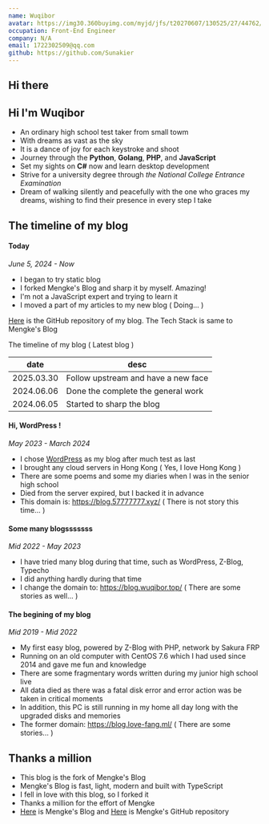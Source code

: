 ```yaml
---
name: Wuqibor
avatar: https://img30.360buyimg.com/myjd/jfs/t20270607/130525/27/44762/58186/6663254aF0afa2af5/b1029faade67fa5a.png
occupation: Front-End Engineer
company: N/A
email: 1722302509@qq.com
github: https://github.com/Sunakier
---
```


## Hi there <Twemoji emoji="waving-hand" />

## Hi <Twemoji emoji="waving hand" /> I'm Wuqibor

- An ordinary high school test taker from small towm
- With dreams as vast as the sky
- It is a dance of joy for each keystroke and shoot
- Journey through the **Python**, **Golang**, **PHP**, and **JavaScript**
- Set my sights on **C#** now and learn desktop development
- Strive for a university degree through _the National College Entrance Examination_
- Dream of walking silently and peacefully with the one who graces my dreams, wishing to find their presence in every step I take

<SocialAccounts />

## The timeline of my blog

#### Today

_June 5, 2024 - Now_

- I began to try static blog
- I forked Mengke's Blog and sharp it by myself. Amazing!
- I'm not a JavaScript expert and trying to learn it
- I moved a part of my articles to my new blog ( Doing... )

[Here](https://github.com/Sunakier/blog/) is the GitHub repository of my blog. The Tech Stack is same to Mengke's Blog

The timeline of my blog ( Latest blog )

| date       | desc                                |
| ---------- | ----------------------------------- |
| 2025.03.30 | Follow upstream and have a new face |
| 2024.06.06 | Done the complete the general work  |
| 2024.06.05 | Started to sharp the blog           |

#### Hi, WordPress !

_May 2023 - March 2024_

- I chose [WordPress](https://wordpress.com/) as my blog after much test as last
- I brought any cloud servers in Hong Kong ( Yes, I love Hong Kong )
- There are some poems and some my diaries when I was in the senior high school
- Died from the server expired, but I backed it in advance
- This domain is: https://blog.57777777.xyz/ ( There is not story this time... )

#### Some many blogsssssss

_Mid 2022 - May 2023_

- I have tried many blog during that time, such as WordPress, Z-Blog, Typecho
- I did anything hardly during that time
- I change the domain to: https://blog.wuqibor.top/ ( There are some stories as well... )

#### The begining of my blog

_Mid 2019 - Mid 2022_

- My first easy blog, powered by Z-Blog with PHP, network by Sakura FRP
- Running on an old computer with CentOS 7.6 which I had used since 2014 and gave me fun and knowledge
- There are some fragmentary words written during my junior high school live
- All data died as there was a fatal disk error and error action was be taken in critical moments
- In addition, this PC is still running in my home all day long with the upgraded disks and memories
- The former domain: https://blog.love-fang.ml/ ( There are some stories... )

## Thanks a million

- This blog is the fork of Mengke's Blog
- Mengke's Blog is fast, light, modern and built with TypeScript
- I fell in love with this blog, so I forked it
- Thanks a million for the effort of Mengke
- [Here](https://www.mengke.me/) is Mengke's Blog and [Here](https://github.com/mk965/mengke.me) is Mengke's GitHub repository
